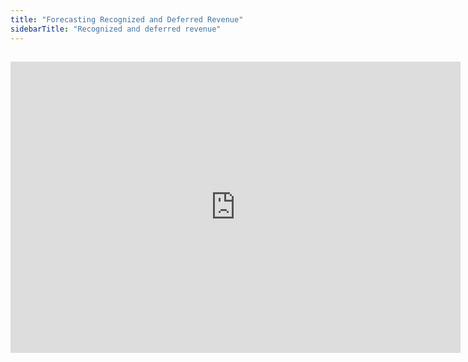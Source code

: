 ```yaml
---
title: "Forecasting Recognized and Deferred Revenue"
sidebarTitle: "Recognized and deferred revenue"
---
```


##

<iframe width="720" height="466" src="https://www.loom.com/embed/31c68402bb3e4dcbb2ee9fab176b9c84?sid=e7cbf364-b1ae-4cb7-8d90-d2c834c98acb" frameborder="0" webkitallowfullscreen mozallowfullscreen allowfullscreen />



## Overview

Revenue should be recognized when the service or goods are delivered. Deferred revenue tracks payments received before delivery, which is especially important for SaaS companies selling annual subscriptions. This guide explains how to model recognized and deferred revenue in Francis.

## Basics

### **Recognized and deferred revenue**

According to accounting principles, revenue is recorded when the service or goods are actually delivered. This ensures that income reflects real business activity rather than just invoicing or payment timing.

Deferred (unearned) revenue represents amounts invoiced in advance of delivery. It appears as a liability on the balance sheet until the service is performed or the product is delivered. At that point, deferred revenue shifts from the balance sheet to recognized revenue on the income statement.

In practice, revenue generally moves through four stages:

1. **Booked:** An order is placed or a contract is signed, but no financial entry is recorded.

2. **Invoiced:** The company sends an invoice. If this happens before delivery, it creates deferred revenue. If payment is due later, it creates accounts receivable.

3. **Recognized:** Once the performance obligation is met, revenue is recorded on the income statement.

4. **Paid:** The customer pays, affecting cash flow but not revenue recognition.

In Francis, you’ll focus on the invoiced and recognized phases (steps 2 and 3). For payment terms, you can model receivables to reflect when cash is actually received (step 4).

## Examples

#### **Annual membership with events**

Imagine a running club selling annual memberships that include events in March, May, and August.

* **Initial Payment (January):** The club invoices and receives payment upfront, recording it as deferred revenue.

* **Events Throughout the Year:** When each event occurs, one-third of the annual fee is recognized as revenue, aligning income with the delivery of services.

#### **12-month SaaS subscription**

Consider a SaaS company selling a 12-month subscription paid upfront.

* **Initial Payment:** The full annual fee is invoiced and recorded as deferred revenue.

* **Monthly Recognition:** Each month, one-twelfth of the fee moves from deferred revenue to recognized revenue as the service is delivered over time.

## Calculating recognized and deferred revenue

To determine how much revenue to recognize each month, consider the service period (e.g., 12 months) and review the invoiced amounts over that period. By distributing invoiced amounts evenly across the service period, you ensure revenue is recognized in proportion to the delivery of goods or services.

*(IMAGE 1)*

If invoicing varies month-to-month — such as when new customers are billed at different times — recognized revenue also adjusts accordingly.

*(IMAGE 2)*

All recognized and deferred revenue calculations rely on invoiced amounts. Forecasting invoiced amounts is often best done by importing data via the Google Sheets integration, though you can also input them manually. Depending on your business, you may forecast at the customer or product level. If you offer multiple products with different service periods, separate them into individual forecasts for clarity.

## Cash flow effects

Deferred revenue itself doesn’t change how much cash you receive—it only affects the timing of when revenue appears on the income statement. For instance, if a customer pays $2,400 upfront, that cash is received immediately, regardless of how you recognize the revenue over time.

On the cash flow statement, recognized revenue contributes to net profit, while changes in deferred revenue appear as a working capital adjustment. If invoices have delayed payment terms, this introduces accounts receivable, which you can model separately.

*(IMAGE 3)*

## Importing sales forecasts

If you already forecast recognized and deferred revenue outside of Francis — such as in Excel — you can easily bring that data into Francis. Simply copy and paste the recognized revenue and deferred revenue metrics into Francis. This approach lets you benefit from Francis’ version control, variance analysis, and reporting tools while maintaining your external modeling workflows.